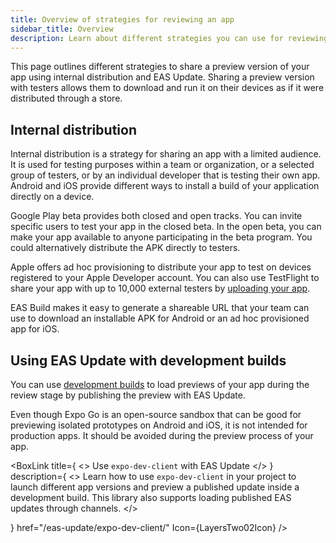 ```yaml
---
title: Overview of strategies for reviewing an app
sidebar_title: Overview
description: Learn about different strategies you can use for reviewing your app using internal distribution and EAS Update.
---
```



This page outlines different strategies to share a preview version of your app using internal distribution and EAS Update. Sharing a preview version with testers allows them to download and run it on their devices as if it were distributed through a store.

## Internal distribution

Internal distribution is a strategy for sharing an app with a limited audience. It is used for testing purposes within a team or organization, or a selected group of testers, or by an individual developer that is testing their own app. Android and iOS provide different ways to install a build of your application directly on a device.

Google Play beta provides both closed and open tracks. You can invite specific users to test your app in the closed beta. In the open beta, you can make your app available to anyone participating in the beta program. You could alternatively distribute the APK directly to testers.

Apple offers ad hoc provisioning to distribute your app to test on devices registered to your Apple Developer account. You can also use TestFlight to share your app with up to 10,000 external testers by [uploading your app](/submit/ios/).

EAS Build makes it easy to generate a shareable URL that your team can use to download an installable APK for Android or an ad hoc provisioned app for iOS.

<BoxLink
  title="How to set up an internal distribution build"
  description="Learn how EAS Build provides shareable URLs for your builds with your team for internal distribution."
  href="/build/internal-distribution/"
  Icon={BuildIcon}
/>

## Using EAS Update with development builds

You can use [development builds](/develop/development-builds/introduction/) to load previews of your app during the review stage by publishing the preview with EAS Update.

<Collapsible summary="Can I use Expo Go for reviewing releases?">

Even though Expo Go is an open-source sandbox that can be good for previewing isolated prototypes on Android and iOS, it is not intended for production apps. It should be avoided during the preview process of your app.

</Collapsible>

<BoxLink
  title="Get started with EAS Update"
  description="Learn how to get started using expo-updates library and use EAS Update in your project."
  href="/eas-update/expo-dev-client/"
  Icon={LayersTwo02Icon}
/>

<BoxLink
  title="Develop with EAS Update"
  description="Learn how to use EAS Update to push changes to iterate faster with your team. This process allows any team member or reviewer with a registered device to review the latest version of your app by scanning the QR code."
  href="/eas-update/develop-faster/"
  Icon={LayersTwo02Icon}
/>

<BoxLink
  title={
    <>
      Use <CODE>expo-dev-client</CODE> with EAS Update
    </>
  }
  description={
    <>
      Learn how to use <CODE>expo-dev-client</CODE> in your project to launch different app
      versions and preview a published update inside a development build. This library also
      supports loading published EAS updates through channels.
    </>

}
href="/eas-update/expo-dev-client/"
Icon={LayersTwo02Icon}
/>

<BoxLink
  title="Use GitHub Actions"
  description="Learn how to use GitHub Actions to automate the process of publishing updates with EAS Update. It also makes deploying updates consistent and fast, leaving you more time to develop your app."
  href="/eas-update/github-actions/"
  Icon={GithubIcon}
/>
